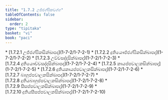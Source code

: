 ```yaml
---
title: "1.7.2 උජ්ජග්ඝිකවග්ග"
tableOfContents: false
sidebar:
  order: 2
type: "tipitaka"
basket: "vi"
book: "paci"
---
```



<DynamicBreadcrumb />



<TableOfContents book="paci" section="1.7.2">
* [1.7.2.1 උජ්ජග්ඝිකසික්ඛාපද](1-7-2/1-7-2-1)
* [1.7.2.2 දුතියෞජ්ජග්ඝිකසික්ඛාපද](1-7-2/1-7-2-2)
* [1.7.2.3 උච්චසද්දසික්ඛාපද](1-7-2/1-7-2-3)
* [1.7.2.4 දුතියෞච්චසද්දසික්ඛාපද](1-7-2/1-7-2-4)
* [1.7.2.5 කායප්පචාලකසික්ඛාපද](1-7-2/1-7-2-5)
* [1.7.2.6 දුතියකායප්පචාලකසික්ඛාපද](1-7-2/1-7-2-6)
* [1.7.2.7 බාහුප්පචාලකසික්ඛාපද](1-7-2/1-7-2-7)
* [1.7.2.8 දුතියබාහුප්පචාලකසික්ඛාපද](1-7-2/1-7-2-8)
* [1.7.2.9 සීසප්පචාලකසික්ඛාපද](1-7-2/1-7-2-9)
* [1.7.2.10 දුතියසීසප්පචාලකසික්ඛාපද](1-7-2/1-7-2-10)
</TableOfContents>